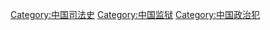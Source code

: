 {{catmore}}
[[Category:中国司法史|Category:中国司法史]]
[[Category:中国监狱|Category:中国监狱]]
[[Category:中国政治犯|Category:中国政治犯]]